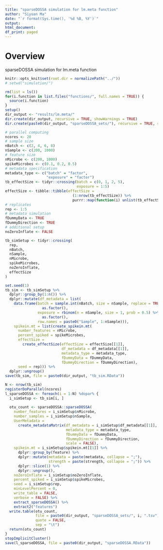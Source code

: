 ```yaml
---
title: "sparseDOSSA simulation for lm.meta function"
author: "Siyuan Ma"
date: "`r format(Sys.time(), '%d %B, %Y')`"
output:
html_document:
df_print: paged
---
```

# Overview
sparseDOSSA simulation for lm.meta function

```r
knitr::opts_knit$set(root.dir = normalizePath("../"))
# setwd("simulation/")
```
```r
rm(list = ls())
for(i.function in list.files("functions/", full.names = TRUE)) {
  source(i.function)
}
setup()
dir_output <- "results/lm.meta/"
dir.create(dir_output, recursive = TRUE, showWarnings = TRUE)
dir.create(paste0(dir_output, "sparseDOSSA_sets/"), recursive = TRUE, showWarnings = TRUE)
```

```r
# parallel computing
ncores <- 20
# sample size
nBatch <- c(2, 4, 6, 8)
nSample <- c(200, 1000)
# feature size
nMicrobe <- c(200, 1000)
spikeMicrobes <- c(0.1, 0.2, 0.5)
# metadata specification
metadata_type <- c("batch" = "factor",
                   "exposure" = "factor")
tb_effectSize <- tidyr::crossing(batch = c(0, 1, 2, 5),
                                 exposure = 1:5)
effectSize <- tibble::tibble(effectSize = 
                               (1:nrow(tb_effectSize)) %>% 
                               purrr::map(function(i) unlist(tb_effectSize[i, ])))
# replicates
rep <- 1:5
# metadata simulation
fDummyData <- TRUE
fDummyDirection <- TRUE
# additional setup
noZeroInflate <- FALSE

tb_simSetup <- tidyr::crossing(
  rep,
  nBatch,
  nSample,
  nMicrobe,
  spikeMicrobes,
  noZeroInflate,
  effectSize
)
```

```r
set.seed(1)
tb_sim <- tb_simSetup %>% 
  dplyr::group_by(1:n()) %>% 
  dplyr::mutate(df_metadata = list(
    data.frame(batch = sample.int(nBatch, size = nSample, replace = TRUE) %>%
                 as.factor(),
               exposure = rbinom(n = nSample, size = 1, prob = 0.5) %>% 
                 as.factor(),
               row.names = paste0("Sample", 1:nSample))),
    spikein.mt = list(create_spikein.mt(
      number_features = nMicrobe,
      percent_spiked = spikeMicrobes,
      effectSize = 
        create_effectSize(effectSize = effectSize[[1]],
                          df_metadata = df_metadata[[1]],
                          metadata_type = metadata_type,
                          fDummyData = fDummyData,
                          fDummyDirection = fDummyDirection),
      seed = rep))) %>% 
  dplyr::ungroup()
save(tb_sim, file = paste0(dir_output, "tb_sim.RData"))
```

```r
N <- nrow(tb_sim)
registerDoParallel(ncores)
l_sparseDOSSA <- foreach(i = 1:N) %dopar% {
  i_simSetup <- tb_sim[i, ]
  
  otu_count <- sparseDOSSA::sparseDOSSA(
    number_features = i_simSetup$nMicrobe,
    number_samples = i_simSetup$nSample,
    UserMetadata = 
      create_metadataMatrix(df_metadata = i_simSetup$df_metadata[[1]],
                            metadata_type = metadata_type,
                            fDummyData = fDummyData,
                            fDummyDirection = fDummyDirection,
                            scale = FALSE),
    spikein.mt = i_simSetup$spikein.mt[[1]] %>% 
      dplyr::group_by(feature) %>% 
      dplyr::mutate(metadata = paste(metadata, collapse = ";"), 
                    strength = paste(strength, collapse = ";")) %>% 
      dplyr::slice(1) %>%  
      dplyr::ungroup(),
    noZeroInflate = i_simSetup$noZeroInflate,
    percent_spiked = i_simSetup$spikeMicrobes,
    seed = i_simSetup$rep,
    minLevelPercent = 0,
    write_table = FALSE,
    verbose = FALSE) %>%
    extract_sparseDOSSA() %>%
    extract2("features")
  write.table(otu_count, 
              file = paste0(dir_output, "sparseDOSSA_sets/", i, ".tsv"),
              quote = FALSE,
              sep = "\t")
  return(otu_count)
}
stopImplicitCluster()
save(l_sparseDOSSA, file = paste0(dir_output, "sparseDOSSA.RData"))
```
